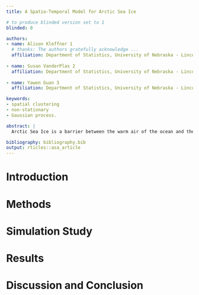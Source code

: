```yaml
---
title: A Spatio-Temporal Model for Arctic Sea Ice

# to produce blinded version set to 1
blinded: 0

authors: 
- name: Alison Kleffner 1
  # thanks: The authors gratefully acknowledge ...
  affiliation: Department of Statistics, University of Nebraska - Lincoln
  
- name: Susan VanderPlas 2
  affiliation: Department of Statistics, University of Nebraska - Lincoln
  
- name: Yawen Guan 3
  affiliation: Department of Statistics, University of Nebraska - Lincoln

keywords:
- spatial clustering
- non-stationary
- Gaussian process. 

abstract: |
  Arctic Sea Ice is a barrier between the warm air of the ocean and the atmosphere, thus playing an important role in the climate. When narrow linear cracks (leads) form in the sea ice, the heat from the ocean is then released into the atmosphere. To estimate where cracks may form, motion data from the RADARSAT Geophysical Processing System (RGPS) are analyzed. The RGPS provides a set of trajectories (or cells) to trace the displacements of sea ice, however, chunks of data are missing due to the data collection method. We propose a spatial clustering and interpolation method that allows us to infer missing observations and estimate, where a crack may form. To do this feature inputs were created for KNN clustering by creating a bounding box around each trajectory, resulting in trajectories being assigned a cluster. A crack is considered to have formed on the boundary between different clusters. Within the clusters, spatiotemporal interpolation method is used to infer missing locations. Our clustering approach is then compared to other methods to determine ice crack formation, and cross-validation is used to assess our interpolation method.

bibliography: bibliography.bib
output: rticles::asa_article
---
```


# Introduction


# Methods {#methods}


# Simulation Study {#simulation}


# Results {#results}


# Discussion and Conclusion {#discussion}